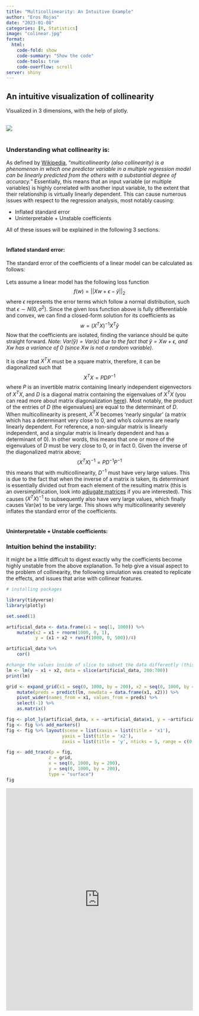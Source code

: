 ```yaml
---
title: "Multicollinearity: An Intuitive Example"
author: "Eros Rojas"
date: "2023-01-08"
categories: [R, Statistics]
image: "colinear.jpg"
format:
  html:
    code-fold: show
    code-summary: "Show the code"
    code-tools: true
    code-overflow: scroll
server: shiny
---
```




## **An intuitive visualization of collinearity**
Visualized in 3 dimensions, with the help of plotly.

<br>
![](3d.jpg)
<br>
<br>

### **Understanding what collinearity is:**

As defined by <a href="https://en.wikipedia.org/wiki/Multicollinearity" target="_blank">Wikipedia</a>, "*multicollinearity (also collinearity) is a phenomenon in which one predictor variable in a multiple regression model can be linearly predicted from the others with a substantial degree of accuracy.*" Essentially, this means that an input variable (or multiple variables) is highly correlated with another input variable, to the extent that their relationship is virtually linearly dependent. This can cause numerous issues with respect to the regression analysis, most notably causing: 

<ul>
    <li>Inflated standard error</li>
    <li>Uninterpretable + Unstable coefficients</li>
</ul>

All of these issues will be explained in the following 3 sections.
<br>
<br>

#### **Inflated standard error:**

The standard error of the coefficients of a linear model can be calculated as follows: 
<br><br>
Lets assume a linear model has the following loss function
$$f(w) = ||Xw + \epsilon - \hat{y}||_2$$
where $\epsilon$ represents the error terms which follow a normal distribution, such that $\epsilon \sim N(0, \sigma^2)$. Since the given loss function above is fully differentiable and convex, we can find a closed-form solution for its coefficients as
$$w = (X^TX)^{-1}X^T\hat{y}$$
Now that the coefficients are isolated, finding the variance should be quite straight forward.
\begin{align}
\mathrm{Var}(w) &= \mathrm{Var}\left((X^TX)^{-1}X^T \hat{y} \right) \\
&= (X^TX)^{−1}X^T \cdot \mathrm{Var}(\hat{y}) \cdot X(X^TX)^{−1} \\
&= \sigma^2 (X^T X)^{-1}
\end{align}
*Note: $\mathrm{Var}(\hat{y}) = \mathrm{Var}(\epsilon)$ due to the fact that $\hat{y} = Xw + \epsilon$, and $Xw$ has a variance of 0 (since $Xw$ is not a random variable)*.
<br><br>
It is clear that $X^T X$ must be a square matrix, therefore, it can be diagonalized such that 
$$X^T X = PDP^{-1}$$
where $P$ is an invertible matrix containing linearly independent eigenvectors of $X^T X$, and $D$ is a diagonal matrix containing the eigenvalues of $X^T X$ (you can read more about matrix diagonalization <a href="https://www.statlect.com/matrix-algebra/matrix-diagonalization" target="_blank">here</a>). Most notably, the product of the entries of $D$ (the eigenvalues) are equal to the determinant of $D$. When multicollinearity is present, $X^T X$ becomes 'nearly singular' (a matrix which has a determinant very close to $0$, and who's columns are nearly linearly dependent. For reference, a non-singular matrix is linearly independent, and a singular matrix is linearly dependent and has a determinant of $0$). In other words, this means that one or more of the eigenvalues of $D$ must be very close to $0$, or in fact $0$. Given the inverse of the diagonalized matrix above;
$$(X^T X)^{-1} = PD^{-1}P^{-1}$$
this means that with multicollinearity, $D^{-1}$ must have very large values. This is due to the fact that when the inverse of a matrix is taken, its determinant is essentially divided out from each element of the resulting matrix (this is an oversimplification, look into <a href="https://en.wikipedia.org/wiki/Adjugate_matrix" target="_blank">adjugate matrices</a> if you are interested). This causes $(X^T X)^{-1}$ to subsequently also have very large values, which finally causes $\mathrm{Var}(w)$ to be very large. This shows why multicollinearity severely inflates the standard error of the coefficients.
<br>
<br>

#### **Uninterpretable + Unstable coefficients:**



### **Intuition behind the instability:**

It might be a little difficult to digest exactly why the coefficients become highly unstable from the above explanation. To help give a visual aspect to the problem of collinearity, the following simulation was created to replicate the effects, and issues that arise with collinear features.

```r
# installing packages

library(tidyverse)
library(plotly)
```


```r
set.seed(1)

artificial_data <- data.frame(x1 = seq(1, 1000)) %>%
    mutate(x2 = x1 + rnorm(1000, 0, 1), 
           y = (x1 + x2 + runif(1000, 0, 500))/4) 

artificial_data %>%
    cor()
```


```r
#change the values inside of slice to subset the data differently (this will drastically change the coefficients of x1 and x2 since they are colinear)
lm <- lm(y ~ x1 + x2, data = slice(artificial_data, 200:700))
print(lm)

grid <- expand_grid(x1 = seq(0, 1000, by = 200), x2 = seq(0, 1000, by = 200)) %>%
    mutate(preds = predict(lm, newdata = data.frame(x1, x2))) %>%
    pivot_wider(names_from = x1, values_from = preds) %>% 
    select(-1) %>%  
    as.matrix()

fig <- plot_ly(artificial_data, x = ~artificial_data$x1, y = ~artificial_data$x2, z = ~artificial_data$y, alpha = 0.25)
fig <- fig %>% add_markers()
fig <- fig %>% layout(scene = list(xaxis = list(title = 'x1'),
                     yaxis = list(title = 'x2'),
                     zaxis = list(title = 'y', nticks = 5, range = c(0,1000))))

fig <- add_trace(p = fig,
                z = grid,
                x = seq(0, 1000, by = 200),
                y = seq(0, 1000, by = 200),
                type = "surface")
fig
```


::: {.border layout-ncol="1"}
```{=html}
 <iframe id="example1" src="https://gallery.shinyapps.io/goog-trend-index/" style="border: none; width: 100%; height: 600px" frameborder="0"></iframe>
```
:::